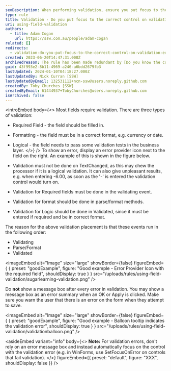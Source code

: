 ```yaml
---
seoDescription: When performing validation, ensure you put focus to the correct control on error, rather than displaying a message box after every validation failure.
type: rule
title: Validation - Do you put focus to the correct control on validation error?
uri: using-field-validation
authors:
  - title: Adam Cogan
    url: https://ssw.com.au/people/adam-cogan
related: []
redirects:
  - validation-do-you-put-focus-to-the-correct-control-on-validation-error
created: 2023-06-20T14:47:31.000Z
archivedreason: The rule has been made redundant by [Do you know the correct way to develop web-based data entry forms](/rules/data-entry-forms-for-web/)
guid: 43f993e2-8b11-4969-a246-a6bdd2679fb3
lastUpdated: 2024-01-10T04:18:27.000Z
lastUpdatedBy: Nick Curran [SSW]
lastUpdatedByEmail: 132531112+ncn-ssw@users.noreply.github.com
createdBy: Toby Churches [SSW]
createdByEmail: 61444937+TobyChurches@users.noreply.github.com
isArchived: false
---
```


<introEmbed
  body={<>
Most fields require validation. There are three types of validation:

- Required Field - the field should be filled in.
- Formatting - the field must be in a correct format, e.g. currency or date.
- Logical - the field needs to pass some validation tests in the business layer.
  </>}
/>
To show an error, display an error provider icon next to the field on the right. An example of this is shown in the figure below.

- Validation must not be done on TextChanged, as this may chew the processor if it is a logical validation. It can also give unpleasant results, e.g. when entering -6.00, as soon as the '-' is entered the validation control would turn on.
- Validation for Required fields must be done in the validating event.
- Validation for format should be done in parse/format methods.
- Validation for Logic should be done in Validated, since it must be entered if required and be in correct format.

The reason for the above validation placement is that these events run in the following order:

- Validating
- Parse/Format
- Validated

<imageEmbed
  alt="Image"
  size="large"
  showBorder={false}
  figureEmbed={ {
    preset: "goodExample",
    figure: "Good example - Error Provider Icon with the required field",
    shouldDisplay: true
  } }
  src="/uploads/rules/using-field-validation/sugarlearning-validation.png"
/>


Do **not** show a message box after every error in validation. You may show a message box as an error summary when an OK or Apply is clicked. Make sure you warn the user that there is an error on the form when they attempt to save.

<imageEmbed
  alt="Image"
  size="large"
  showBorder={false}
  figureEmbed={ {
    preset: "goodExample",
    figure: "Good example - Balloon tooltip indicates the validation error",
    shouldDisplay: true
  } }
  src="/uploads/rules/using-field-validation/validationballoon.png"
/>



<asideEmbed
  variant="info"
  body={<>
    **Note:** For validation errors, don't rely on an error message box and instead automatically focus on the control with the validation error (e.g. in WinForms, use SetFocusOnError on controls that fail validation).
  </>}
  figureEmbed={{
    preset: "default",
    figure: "XXX",
    shouldDisplay: false
  }}
/>
